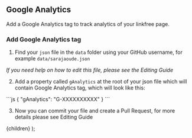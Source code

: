 
## Google Analytics

Add a Google Analytics tag to track analytics of your linkfree page.


### Add Google Analytics tag

1. Find your `json` file in the `data` folder using your GitHub username, for example `data/sarajaoude.json`

_If you need help on how to edit this file, please see the <Link href="/docs/how-to-guides/editing">Editing Guide</Link>_

2. Add a property called `gAnalytics` at the root of your json file which will contain Google Analytics tag, which will look like this:

<ClipboardCopy>
```js
{
  "gAnalytics": "G-XXXXXXXXXX"
}
```
</ClipboardCopy>

3. Now you can commit your file and create a Pull Request, for more details please see <Link href="/docs/how-to-guides/editing">Editing Guide</Link>


  <DocsLayout title="LinkFree Google Analytics Documentation">
    {children}
  </DocsLayout>
);
